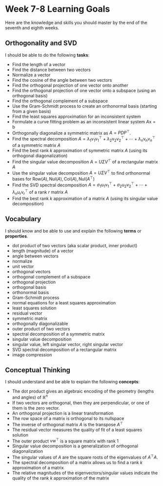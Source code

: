
# Week 7-8 Learning Goals


Here are the knowledge and skills you should master by the end of the seventh and eighth weeks.


## Orthogonality and SVD


I should be able to do the following **tasks**:

* Find the length of a vector
* Find the distance between two vectors
* Normalize a vector
* Find the cosine of the angle between two vectors
* Find the orthogonal projection of one vector onto another
* Find the orthogonal projection of one vector onto a subspace (using an orthogonal basis)
* Find the orthogonal complement of a subspace
* Use the Gram-Schmidt process to create an orthonormal basis (starting from a given basis)
* Find the least squares approximation for an inconsistent system
* Formulate a curve fitting problem as an inconsistent linear system $A \mathsf{x} = \mathsf{b}$
* Orthogonally diagonalize a symmetric matrix as $A=PDP^{\top}$.
* Find the spectral decomposition $A = \lambda_1 \mathsf{v}_1 \mathsf{v}_1^{\top} + 
\lambda_2 \mathsf{v}_2 \mathsf{v}_2^{\top} + \cdots + \lambda_n \mathsf{v}_n \mathsf{v}_n^{\top}$ of a symmetric matrix $A$
* Find the best rank $k$ approximation of symmetric matrix $A$ (using its orthogonal diagonalization)
* Find the singular value decomposition $A = U \Sigma V^{\top}$ of a rectangular matrix $A$
* Use the singular value decomposition $A = U \Sigma V^{\top}$ to find orthonormal bases for $\mbox{Row}(A), \mbox{Nul}(A), \mbox{Col}(A), \mbox{Nul}(A^{\top})$ 
* Find the SVD spectral decomposition $A = \sigma_1 \mathsf{u}_1 \mathsf{v}_1^{\top} + \sigma_2 \mathsf{u}_2 \mathsf{v}_2^{\top} + \cdots + \lambda_n \mathsf{u}_r \mathsf{v}_r^{\top}$ of a rank $r$ matrix $A$
* Find the best rank $k$ approximation of a matrix $A$ (using its singular value decomposition)

## Vocabulary

I should know and be able to use and explain the following **terms** or **properties**. 


* dot product of two vectors (aka scalar product, inner product)
* length (magnitude) of a vector
* angle between vectors
* normalize
* unit vector
* orthogonal vectors
* orthogonal complement of a subspace
* orthogonal projection
* orthogonal basis
* orthonormal basis
* Gram-Schmidt process
* normal equations for a least squares approximation
* least squares solution
* residual vector
* symmetric matrix
* orthogonally diagonalizable
* outer product of two vectors
* spectral decomposition of a symmetric matrix
* singular value decomposition
* singular value, left singular vector, right singular vector
* SVD spectral decomposition of a rectangular matrix
* image compression

## Conceptual Thinking

I should understand and be able to explain the following **concepts**:

* The dot product gives an algebraic encoding of the geometry (lengths and angles) of $\mathbb{R}^n$
* If two vectors are orthogonal, then they are perpendicular, or one of them is the zero vector.
* An orthogonal projection is a linear transformation
* The row space of a matrix is orthogonal to its nullspace
* The inverse of orthogonal matrix $A$ is the transpose $A^{\top}$
* The residual vector measures the quality of fit of a least squares solution
* The outer product $\mathsf{v} \mathsf{w}^{\top}$ is a square matrix with rank 1
* Singular value decomposition is a generalization of orthogonal diagonalization
* The singular values of $A$ are the square roots of the eigenvalues of $A^{\top}A$.
* The spectral decomposition of a matrix allows us to find a rank $k$ approximation of a matrix
* The relative magnitudes of the eigenvectors/singular values indicate the quality of the rank $k$ approximation of the matrix

